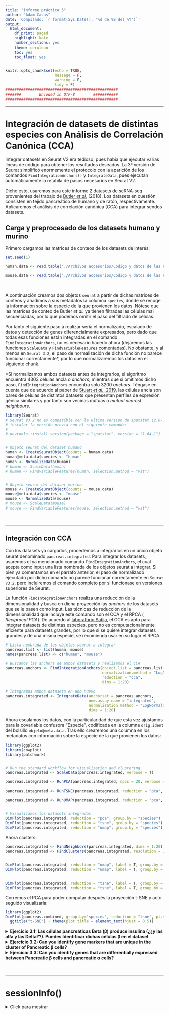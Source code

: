 ```yaml
---
title: "Informe práctica 3"
author: "Adam Casas"
date: 'Compilado: `r format(Sys.Date(), "%d de %B del %Y")`'
output: 
  html_document:
    df_print: paged
    highlight: kate
    number_sections: yes
    theme: cerulean
    toc: yes
    toc_float: yes
---
```


```r
knitr::opts_chunk$set(echo = TRUE,
                      message = F,
                      warning = F,
                      tidy = F)
##################################################
#######        Encoded in UTF-8        ###########
##################################################
```

***

# Integración de datasets de distintas especies con Análisis de Correlación Canónica (CCA)


Integrar datasets en Seurat V2 era tedioso, pues había que ejecutar varias líneas de código para obtener los resultados deseados. La 3ª versión de Seurat simplificó enormemente el protocolo con la aparición de los comandos `FindIntegrationAnchors()` y `IntegrateData`, pues ejecutan automáticamente la retahíla de pasos necesarios en Seurat V2.

Dicho esto, usaremos para este informe 2 datasets de scRNA-seq provenientes del trabajo de [Butler _et al._](https://www.ncbi.nlm.nih.gov/pmc/articles/PMC6700744/) (2018). Los datasets en cuestión consisten en tejido pancreático de humano y de ratón, respectivamente. Aplicaremos el análisis de correlación canónica (CCA) para integrar sendos datasets.


## Carga y preprocesado de los datasets humano y murino

Primero cargamos las matrices de conteos de los datasets de interés:

```r
set.seed(1)

human.data <- read.table("./Archivos accesorios/Codigo y datos de las Practicas 1-4/data/pancreas_human.expressionMatrix.txt", sep = "\t")

mouse.data <- read.table("./Archivos accesorios/Codigo y datos de las Practicas 1-4/data/pancreas_mouse.expressionMatrix.txt", sep = "\t")
```


<br>

A continuación creamos dos objetos `seurat` a partir de dichas matrices de conteos y añadimos a sus metadatos la columna `species`, donde se recoge la información sobre la especie de la que provienen los datos. Nótese que las matrices de conteo de Butler _et al._ ya tienen filtradas las células mal secuenciadas, por lo que podemos omitir el paso del filtrado de células.

Por tanto el siguiente paso a realizar sería el normalizado, escalado de datos y detección de genes diferencialmente expresados, pero dado que todas esas funciones están integradas en el comando `FindIntegrationAnchors`, no es necesario hacerlo ahora (dejaremos las funciones `ScaleData` y `FindVariableFeatures` comentadas). No obstante, y al menos en `Seurat 3.2`, el paso de normalización de dicha función no parece funcionar correctamente*, por lo que normalizaremos los datos en el siguiente chunk. 

*Si normalizamos ambos datasets antes de integrarlos, el algoritmo encuentra 4303 células ancla o _anchors_; mientras que si omitimos dicho paso, `FindIntegrationAnchors` encuentra solo 3200 _anchors_. Téngase en cuenta que de acuerdo al paper de [Stuart _et al._, 2019](https://doi.org/10.1016/j.cell.2019.05.031 ), las células ancla son pares de células de distintos datasets que presentan perfiles de expresión génica similares y por tanto son vecinas mútuas o _mutual nearest neighbours_. 

```r
library(Seurat)
# Seurat V3.2 no es compatible con la ultima version de spatstat (2.0-1). Puedes
# instalar la versión previa con el siguiente comando:
#
# devtools::install_version(package = "spatstat", version = "1.64-1")


# Objeto seurat del dataset humano
human <- CreateSeuratObject(counts = human.data)
human@meta.data$species <- "human"
human <- NormalizeData(human)
# human <- ScaleData(human)
# human <- FindVariableFeatures(human, selection.method = "vst")


# Objeto seurat del dataset murino
mouse <- CreateSeuratObject(counts = mouse.data)
mouse@meta.data$species <- "mouse"
mouse <- NormalizeData(mouse)
# mouse <- ScaleData(mouse)
# mouse <- FindVariableFeatures(mouse, selection.method = "vst")
```

<br>

***

## Integración con CCA 

Con los datasets ya cargados, procedemos a integrarlos en un único objeto seurat denominado `pancreas.integrated`. Para integrar los datasets, usaremos el ya mencionado comando `FindIntegrationAnchors`, el cual acepta como input una lista nombrada de los objetos seurat a integrar. Si bien ya comentamos en el párrafo anterior, el paso de normalizado ejecutado por dicho comando no parece funcionar correctamente en `Seurat V3.2`, pero incluiremos el comando completo por si funcionase en versiones superiores de Seurat.

La función `FindIntegrationAnchors` realiza una reducción de la dimensionalidad y busca en dicha proyección las _anchors_ de los datasets que se le pasen como input. Las técnicas de reducción de la dimensionalidad que incluye este comando son el CCA y el RPCA ( _Reciprocal PCA_). De acuerdo al [laboratorio Satija](https://satijalab.org/seurat/archive/v3.2/integration.html), el CCA es apto para integrar datasets de distintas especies, pero no es computacionalmente eficiente para datasets grandes, por lo que si se quiere integrar datasets grandes y de una misma especie, se recomienda usar en su lugar el RPCA.

```r
# Lista nombrada de los objetos seurat a integrar
pancreas.list <- list(human, mouse)
names(pancreas.list) <- c("human", "mouse")

# Buscamos las anchors de ambos datasets y realizamos el CCA
pancreas.anchors <- FindIntegrationAnchors(object.list = pancreas.list, scale = T, 
                                           normalization.method = "LogNormalize", 
                                           reduction = "cca", 
                                           dims = 1:20)

# Integramos ambos datasets en uno nuevo
pancreas.integrated <- IntegrateData(anchorset = pancreas.anchors, 
                                     new.assay.name = "integrated", 
                                     normalization.method = "LogNormalize", 
                                     dims = 1:20)
```



Ahora escalamos los datos, con la particularidad de que esta vez ajustamos para la covariable confusora "Especie", codificada en la columna `orig.ident` del bolsillo `objeto@meta.data`. Tras ello crearemos una columna en los metadatos con información sobre la especie de la que provienen los datos:

```r
library(ggplot2)
library(cowplot)
library(patchwork)


# Run the standard workflow for visualization and clustering
pancreas.integrated <- ScaleData(pancreas.integrated, verbose = T)

pancreas.integrated <- RunPCA(pancreas.integrated, npcs = 20, verbose = T)

pancreas.integrated <- RunTSNE(pancreas.integrated, reduction = "pca", dims = 1:20)

pancreas.integrated <- RunUMAP(pancreas.integrated, reduction = "pca", dims = 1:20)


# Visualizamos los datasets integrados
DimPlot(pancreas.integrated, reduction = "pca", group.by = "species")
DimPlot(pancreas.integrated, reduction = "tsne", group.by = "species")
DimPlot(pancreas.integrated, reduction = "umap", group.by = "species")
```



Ahora clusters:

```r
pancreas.integrated <- FindNeighbors(pancreas.integrated, dims = 1:20)
pancreas.integrated <- FindClusters(pancreas.integrated, resolution = 1, method = "matrix", algorithm = 1)


DimPlot(pancreas.integrated, reduction = "umap", label = T, group.by = "species")
DimPlot(pancreas.integrated, reduction = "umap", label = T, group.by = "seurat_clusters")


DimPlot(pancreas.integrated, reduction = "tsne", label = T, group.by = "species")
DimPlot(pancreas.integrated, reduction = "tsne", label = T, group.by = "seurat_clusters")
```


Corremos el PCA para poder computar después la proyección t-SNE y acto seguido visualizarla:

```r

library(ggplot2)
DimPlot(pancreas.combined, group.by='species', reduction = "tsne", pt.size = NULL, label = T) + 
  ggtitle("t-SNE") + theme(plot.title = element_text(hjust = 0.5))
```










<details>
<summary> __Ejercicio 3.1: Las células pancreáticas Beta (β) produce insulina (¿¿y las alfa y las Delta??). Puedes Identificar dichas células β en el dataset__ </summary>


Consulta la info de gen como __PDX1__ y __MAFA__ en _Genecards_ o similares, y luego la _Proteómic Tissue Expression Atlas_ o coom se llame

Tip: Use gene marker, e.g. PDX1. 


c("REG1A", "PPY", "SST", "GHRL", "VWF", "SOX10")

<br>

__Solución:__


FeaturePlot(object = pancreas.combined, reduction.use='umap',features.plot = c("PDX1","MAFA"), min.cutof4.1.

```r
FeaturePlot(object = pancreas.combined, reduction.use='umap',features.plot = c("PDX1","MAFA"), min.cutof)
```



</details>









<details>
<summary> __Ejercicio 3.2: Can you identify gene markers that are unique in the cluster of Pancreatic β cells?__ </summary>

<br>

__Solución:__


</details>







<details>
<summary> __Ejercicio 3.3: Can you identify genes that are differentially expressed between Pancreatic β cells and pancreatic α cells?__ </summary>

<br>

__Solución:__


</details>




<br>

***

# sessionInfo()

<details>

<summary> Click para mostrar </summary>

```r
sessionInfo()
```

</details>
